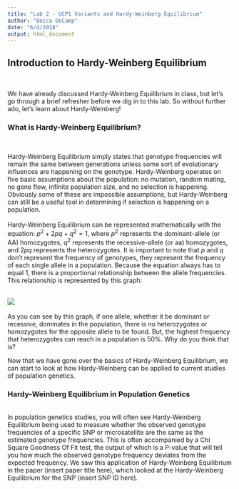 ```yaml
---
title: "Lab 2 - UCP1 Variants and Hardy-Weinberg Equilibrium"
author: "Becca DeCamp"
date: "6/4/2018"
output: html_document
---
```

## Introduction to Hardy-Weinberg Equilibrium
<br>

We have already discussed Hardy-Weinberg Equilibrium in class, but let's go through a brief refresher before we dig in to this lab. So without further ado, let's learn about Hardy-Weinberg! 
<br>

### What is Hardy-Weinberg Equilibrium? 
<br> 

Hardy-Weinberg Equilibrium simply states that genotype frequencies will remain the same between generations unless some sort of evolutionary influences are happening on the genotype. Hardy-Weinberg operates on five basic assumptions about the population: no mutation, random mating, no gene flow, infinite population size, and no selection is happening. Obviously some of these are impossible assumptions, but Hardy-Weinberg can still be a useful tool in determining if selection is happening on a population. 
<br>
<br> 
Hardy-Weinberg Equilibrium can be represented mathematically with the equation: $p^{2}+2pq+q^{2}=1$, where $p^{2}$ represents the dominant-allele (or AA) homozygotes, $q^{2}$ represents the recessive-allele (or aa) homozygotes, and $2pq$ represents the heterozygotes. It is important to note that $p$ and $q$ don't represent the frequency of genotypes, they represent the frequency of each single allele in a population. Because the equation always has to equal 1, there is a proportional relationship between the allele frequencies. This relationship is represented by this graph: 
<br>
<br>

![](hwe.png)
<br>
<br>
As you can see by this graph, if one allele, whether it be dominant or recessive, dominates in the population, there is no heterozygotes or homozygotes for the opposite allele to be found. But, the highest frequency that heterozygotes can reach in a population is 50%. Why do you think that is?
<br>

Now that we have gone over the basics of Hardy-Weinberg Equilibrium, we can start to look at how Hardy-Weinberg can be applied to current studies of population genetics. 

### Hardy-Weinberg Equilibrium in Population Genetics
<br>
In population genetics studies, you will often see Hardy-Weinberg Equilibrium being used to measure whether the observed genotype frequencies of a specific SNP or microsatellite are the same as the estimated genotype frequencies. This is often accompanied by a Chi Square Goodness Of Fit test, the output of which is a P-value that will tell you how much the observed genotype frequency deviates from the expected frequency. We saw this application of Hardy-Weinberg Equilibrium in the paper (insert paper title here), which looked at the Hardy-Weinberg Equilibrium for the SNP (insert SNP ID here).  
